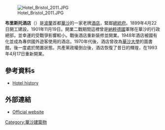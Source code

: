 [[File:Hotel_Bristol_2011.JPG|thumb]]

'''布里斯托酒店'''（{{lang-pl|Hotel Bristol w Warszawie}}）是[[波蘭|波蘭]]首都[[華沙|華沙]]的一家老牌[[酒店|酒店]]，緊鄰[[總統府_(華沙)|總統府]]。1899年4月22日開工建設，1901年11月19日。開業二戰期間這裡曾是[[納粹德國|納粹德國]]軍隊在華沙的行政總部，並幸運的受戰爭影響較小。戰後酒店重新裝修並開業。1948年酒店被國有化並成為專供國外遊客使用的酒店。1970年代後，酒店曾改為[[華沙大學|華沙大學]]的圖書館，後一度處於閒置狀態。共產黨政權倒台後，酒店恢復了昔日的輝煌，在1993年4月17日重新開業。

==參考資料s==
* [https://web.archive.org/web/20080724185056/http://www.brigstowe.pwp.blueyonder.co.uk/hotel.htm Hotel history]
==外部連結==
*[http://www.hotelbristolwarsaw.pl/ Official website] {{Wayback|url=http://www.hotelbristolwarsaw.pl/ |date=20150104103321 }}
{{coord|52|14|32|N|21|0|58|E|region:PL-MZ_type:landmark_source:GoogleEarth|display=title}}
[[Category:華沙建築物|Category:華沙建築物]]